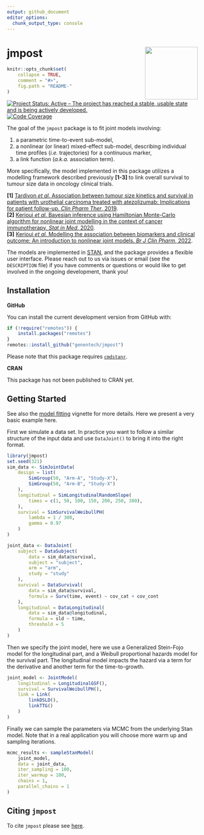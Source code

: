 ```yaml
---
output: github_document
editor_options: 
  chunk_output_type: console
---
```

<!-- markdownlint-disable-file -->
<!-- README.md needs to be generated from README.Rmd. Please edit that file -->

# jmpost <a href="https://genentech.github.io/jmpost/"><img src="man/figures/logo.png" align="right" height="139" /></a>

```r
knitr::opts_chunk$set(
    collapse = TRUE,
    comment = "#>",
    fig.path = "README-"
)
```

<!-- badges: start -->
[![Project Status: Active – The project has reached a stable, usable state and is being actively developed.](https://www.repostatus.org/badges/latest/wip.svg)](https://www.repostatus.org/#wip)
[![Code Coverage](https://raw.githubusercontent.com/genentech/jmpost/_xml_coverage_reports/data/main/badge.svg)](https://raw.githubusercontent.com/genentech/jmpost/_xml_coverage_reports/data/main/coverage.xml)
<!-- badges: end -->
\

The goal of the `jmpost` package is to fit joint models involving:

1. a parametric time-to-event sub-model,
1. a nonlinear (or linear) mixed-effect sub-model, describing individual time profiles (_i.e._ trajectories) for a continuous marker,
1. a link function (_a.k.a._ association term).

More specifically, the model implemented in this package utilizes a modelling framework described previously **[1-3]** to link overall survival to tumour size data in oncology clinical trials.

**[1]** [Tardivon _et al._ Association between tumour size kinetics and survival in patients with urothelial carcinoma treated with atezolizumab: Implications for patient follow-up. _Clin Pharm Ther_, 2019](https://doi.org/10.1002/cpt.1450).  
**[2]** [Kerioui _et al._ Bayesian inference using Hamiltonian Monte-Carlo algorithm for nonlinear joint modelling in the context of cancer immunotherapy. _Stat in Med_, 2020](https://doi.org/10.1002/sim.8756).  
**[3]** [Kerioui _et al._ Modelling the association between biomarkers and clinical outcome: An introduction to nonlinear joint models. _Br J Clin Pharm_, 2022](https://doi.org/10.1111/bcp.15200).

The models are implemented in [STAN](https://mc-stan.org/), and the package provides a flexible user interface.
Please reach out to us via issues or email (see the `DESCRIPTION` file) if you have comments or questions or would like to get involved in the ongoing development, thank you!

## Installation

**GitHub**

You can install the current development version from GitHub with:

```r
if (!require("remotes")) {
    install.packages("remotes")
}
remotes::install_github("genentech/jmpost")
```

Please note that this package requires [`cmdstanr`](https://mc-stan.org/cmdstanr/).

**CRAN**

This package has not been published to CRAN yet.

## Getting Started

See also the [model fitting](https://genentech.github.io/jmpost/main/articles/model_fitting.html)
vignette for more details. Here we present a very basic example here.

First we simulate a data set. In practice you want to follow a similar structure
of the input data and use `DataJoint()` to bring it into the right format.

```r
library(jmpost)
set.seed(321)
sim_data <- SimJointData(
    design = list(
        SimGroup(50, "Arm-A", "Study-X"),
        SimGroup(50, "Arm-B", "Study-X")
    ),
    longitudinal = SimLongitudinalRandomSlope(
        times = c(1, 50, 100, 150, 200, 250, 300),
    ),
    survival = SimSurvivalWeibullPH(
        lambda = 1 / 300,
        gamma = 0.97
    )
)

joint_data <- DataJoint(
    subject = DataSubject(
        data = sim_data@survival,
        subject = "subject",
        arm = "arm",
        study = "study"
    ),
    survival = DataSurvival(
        data = sim_data@survival,
        formula = Surv(time, event) ~ cov_cat + cov_cont
    ),
    longitudinal = DataLongitudinal(
        data = sim_data@longitudinal,
        formula = sld ~ time,
        threshold = 5
    )
)
```

Then we specify the joint model, here we use a Generalized Stein-Fojo model
for the longitudinal part, and a Weibull proportional hazards model for the 
survival part. The longitudinal model impacts the hazard via a term for the
derivative and another term for the time-to-growth.

```r
joint_model <- JointModel(
    longitudinal = LongitudinalGSF(),
    survival = SurvivalWeibullPH(),
    link = Link(
        linkDSLD(),
        linkTTG()
    )
)
```

Finally we can sample the parameters via MCMC from the underlying Stan model.
Note that in a real application you will choose more warm up and sampling iterations.

```r
mcmc_results <- sampleStanModel(
    joint_model,
    data = joint_data,
    iter_sampling = 100,
    iter_warmup = 100,
    chains = 1,
    parallel_chains = 1
)
```

## Citing `jmpost`

To cite `jmpost` please see [here](https://genentech.github.io/jmpost/main/authors.html#citation).
